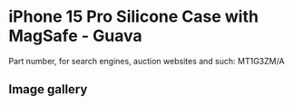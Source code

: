 
# iPhone 15 Pro Silicone Case with MagSafe - Guava

Part number, for search engines, auction websites and such: MT1G3ZM/A

## Image gallery

<div style={{ width: "768px" }}>
  <GalleryComponent
    images={[
      {
        original: "/everysource/MT1G3.webp",
        thumbnail: "/everypreview/MT1G3.webp",
      },
      {
        original: "/everysource/MT1G3_AV1.webp",
        thumbnail: "/everypreview/MT1G3_AV1.webp",
      },
      {
        original: "/everysource/MT1G3_AV2.webp",
        thumbnail: "/everypreview/MT1G3_AV2.webp",
      },
      {
        original: "/everysource/MT1G3_AV3.webp",
        thumbnail: "/everypreview/MT1G3_AV3.webp",
      },
      {
        original: "/everysource/MT1G3_AV4.webp",
        thumbnail: "/everypreview/MT1G3_AV4.webp",
      },
      {
        original: "/everysource/MT1G3_AV5.webp",
        thumbnail: "/everypreview/MT1G3_AV5.webp",
      }
    ]}
  />
</div>